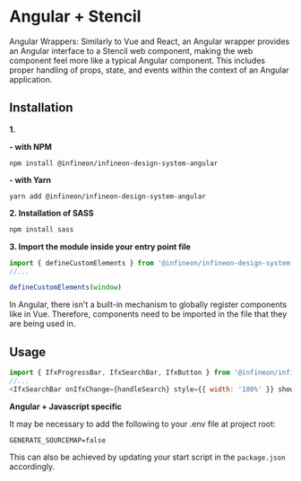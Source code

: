 
<Meta title="Setup & installation/Framework integration/Angular + Stencil" />


# Angular + Stencil

Angular Wrappers: Similarly to Vue and React, an Angular wrapper provides an Angular interface to a Stencil web component, making the web component feel more like a typical Angular component. This includes proper handling of props, state, and events within the context of an Angular application.

## Installation

**1.**

**- with NPM**

```npm install @infineon/infineon-design-system-angular```

**- with Yarn**

```yarn add @infineon/infineon-design-system-angular```

**2. Installation of SASS**
```bash
npm install sass
```


**3. Import the module inside your entry point file**


```js
import { defineCustomElements } from '@infineon/infineon-design-system-angular';
//...

defineCustomElements(window)
```

In Angular, there isn't a built-in mechanism to globally register components like in Vue. Therefore, components need to be imported in the file that they are being used in.

## Usage

```js
import { IfxProgressBar, IfxSearchBar, IfxButton } from '@infineon/infineon-design-system-angular';
//...
<IfxSearchBar onIfxChange={handleSearch} style={{ width: '100%' }} show-close-button="true"></IfxSearchBar>
```

**Angular + Javascript specific**

It may be necessary to add the following to your .env file at project root:

``GENERATE_SOURCEMAP=false``

This can also be achieved by updating your start script in the ``package.json`` accordingly.


